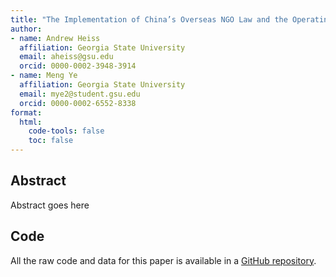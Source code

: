 ```yaml
---
title: "The Implementation of China’s Overseas NGO Law and the Operating Space for International Civil Society"
author:
- name: Andrew Heiss
  affiliation: Georgia State University
  email: aheiss@gsu.edu
  orcid: 0000-0002-3948-3914
- name: Meng Ye
  affiliation: Georgia State University
  email: mye2@student.gsu.edu
  orcid: 0000-0002-6552-8338
format:
  html:
    code-tools: false
    toc: false
---
```


## Abstract

Abstract goes here

## Code

All the raw code and data for this paper is available in a [GitHub repository](https://github.com/andrewheiss/compassionate-clam).
